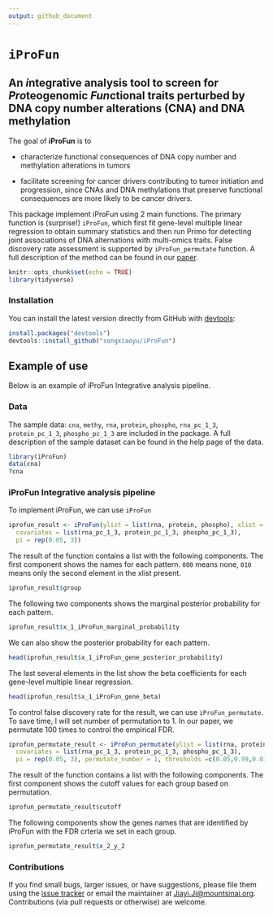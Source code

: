 ```yaml
---
output: github_document
---
```

<!-- README.md is generated from README.Rmd. Please edit that file -->

# `iProFun`

## An *i*ntegrative analysis tool to screen for *Pro*teogenomic *Fun*ctional traits perturbed by DNA copy number alterations (CNA) and DNA methylation

The goal of **iProFun** is to 

* characterize functional consequences of DNA copy number and methylation alterations in tumors 

* facilitate screening for cancer drivers contributing to tumor initiation and progression, since CNAs and DNA methylations that preserve functional consequences are more likely to be cancer drivers. 

This package implement iProFun using 2 main functions. The primary function is (surprise!) `iProFun`, which first fit gene-level multiple linear regression to obtain summary statistics and then run Primo for detecting joint associations of DNA alternations with multi-omics traits. False discovery rate assessment is supported by `iProFun_permutate` function.
A full description of the method can be found in our [paper](https://www.biorxiv.org/content/early/2018/12/06/488833).

```r
knitr::opts_chunk$set(echo = TRUE)
library(tidyverse)
```




### Installation

You can install the latest version directly from GitHub with [devtools](https://github.com/hadley/devtools):

```R
install.packages("devtools")
devtools::install_github("songxiaoyu/iProFun")
````

<!-- * the most recent officially-released version from CRAN with -->

<!--     ```R -->
<!--     install.packages("iProFun") -->
<!--     ```` -->

<!-- * the latest development version from GitHub with -->

<!--     ```R -->
<!--     install.packages("devtools") -->
<!--     devtools::install_github("xiaoyu/iProFun") -->
<!--     ```` -->

## Example of use

Below is an example of iProFun Integrative analysis pipeline.  

### Data

The sample data: `cna`, `methy`, `rna`, `protein`, `phospho`, `rna_pc_1_3`, `protein_pc_1_3`, `phospho_pc_1_3`  are included in the package. A full description of the sample dataset can be found in the help page of the data.

```r
library(iProFun)
data(cna)
?cna
```

### iProFun Integrative analysis pipeline
To implement iProFun, we can use `iProFun`

```r
iprofun_result <- iProFun(ylist = list(rna, protein, phospho), xlist = list(cna, methy),
  covariates = list(rna_pc_1_3, protein_pc_1_3, phospho_pc_1_3),
  pi = rep(0.05, 3))
```

The result of the function contains a list with the following components. The first component shows the names for each pattern. `000` means none, `010` means only the second element in the xlist present. 

```r
iprofun_result$group
```

The following two components shows the marginal posterior probability for each pattern.
```r
iprofun_result$x_1_iProFun_marginal_probability
```

We can also show the posterior probability for each pattern.

```r
head(iprofun_result$x_1_iProFun_gene_posterior_probability)
```

The last several elements in the list show the beta coefficients for each gene-level multiple linear regression.

```r
head(iprofun_result$x_1_iProFun_gene_beta)
```
To control false discovery rate for the result, we can use `iProFun_permutate`. To save time, I will set number of permutation to 1. In our paper, we permutate 100 times to control the empirical FDR.
```r
iprofun_permutate_result <- iProFun_permutate(ylist = list(rna, protein, phospho), xlist = list(cna, methy),
  covariates = list(rna_pc_1_3, protein_pc_1_3, phospho_pc_1_3),
  pi = rep(0.05, 3), permutate_number = 1, thresholds =c(0.05,0.99,0.01), fdr = 0.1, filter = c(1,0))
```
The result of the function contains a list with the following components. The first component shows the cutoff values for each group based on permutation.
```r
iprofun_permutate_result$cutoff
```
The following components show the genes names that are identified by iProFun with the FDR crteria we set in each group.
```r
iprofun_permutate_result$x_2_y_2
```

### Contributions

If you find small bugs, larger issues, or have suggestions, please file them using the [issue tracker](https://github.com/songxiaoyu/iProFun/issues) or email the maintainer at <Jiayi.Ji@mountsinai.org>. Contributions (via pull requests or otherwise) are welcome.



<!-- ## iProFun Integrative analysis pipeline -->

<!-- Below is an example of how iProFun is commonly used.  A full description of the tool can be found in our MCP paper. -->
<!-- ```{r, include = FALSE} -->
<!-- require(metRology) -->
<!-- require(matrixStats) -->
<!-- ``` -->

<!-- ```{r, messages = FALSE, warning = FALSE,} -->
<!-- library(iProFun) -->
<!-- ``` -->


<!-- ### Data summary -->

<!-- After preprossing and data cleaning, we have 15121 genes and 569 subjects for mRNA data, 7010 genes and 174 subjects for protein, 5685 genes and 70 subjects for phospho data, 25762 genes and 552 subjects for methylation data, 11859 genes and 560 subjects for mRNA data. The following shows the data structure for each data. -->

<!-- ```{r} -->
<!-- rna_normal[1:5,1:5] -->
<!-- ``` -->

<!-- ```{r, include = FALSE} -->
<!-- # protein_normal[1:5,1:5] -->
<!-- # phospho_normal[1:5, 1:5] -->
<!-- # methy[1:5,1:5] -->
<!-- # cnv[1:5, 1:5] -->
<!-- ``` -->


<!-- ### Gene-level multiple linear regression to obtain summary statistics -->

<!-- We use sets of separate regressions in the integrative analysis pipeline to allow for different samples being measured on different sets of molecular features. -->

<!-- ```{r, eval=FALSE} -->
<!-- ylist_normal = list(rna_normal, protein_normal, phospho_normal) -->
<!-- methy_input_1_3 <- -->
<!-- MultiReg_together( -->
<!-- ylist = ylist_normal, -->
<!-- xlist = list(methy, cnv), -->
<!-- covariates = list(rna_pc_1_3, protein_pc_1_3, phospho_pc_1_3), -->
<!-- cl = cl -->
<!-- ) -->
<!-- ``` -->

<!-- The following shows the results for CNA. -->

<!-- ```{r} -->
<!-- str(cnv_input_1_3) -->
<!-- ``` -->


<!-- ### Primo – An integrative analysis method for detecting joint associations of DNA al- terations with multi-omics traits -->

<!-- With the summary association statistics obtained from equations (1), we apply an integrative analysis method – Primo – to detect joint associations of DNA variation with multi-omics traits -->

<!-- ```{r, results=FALSE} -->
<!-- pi1=rep(0.05, 3) -->
<!-- cnv_1_3 = MultiOmics_Input(cnv_input_1_3, pi1=pi1) -->
<!-- cnv_1_3_tidy <- MultiOmics_Input(cnv_result , pi1=pi1) -->

<!-- cnv_1_3$colocProb *100 -->
<!-- cnv_1_3_tidy$colocProb*100 -->
<!-- ``` -->

<!-- ```{r} -->
<!-- str(cnv_1_3) -->
<!-- ``` -->


<!-- ### False discovery rate assessment -->

<!-- To calculate the empirical FDR, we first calculated the posterior probability of a predictor being associated with an outcome, by summing over all patterns that are consistent with the association of interest. -->

<!-- The following shows the results when we randomly permute the sample label of the mRNA while keeping the labels of the other two traits. -->

<!-- ```{r, eval=FALSE} -->
<!--  MultiReg_cnv_lr_perm_1 = MultiReg_together_perm( -->
<!--     ylist = list(rna_regression, protein_regression, phospho_regression), -->
<!--     xlist = list(cnv_lr_regression, cnv_baf_regression, methy_mean_regression), -->
<!--     covariates = list(purity_tumor,age, gender), -->
<!--     xyCommonGeneID = xy_common_geneID, -->
<!--     conditional_covariate = mutation_reg_111, -->
<!--     mutation_genes = mutation_gene_111, -->
<!--     xyCommonSubID = list(xrnaCommonSubID, xproteinCommonSubID, xphosphoCommonSubID), -->
<!--     filename = "MultiReg_cnv_lr_together_perm_1", -->
<!--     permcolum = 1, -->
<!--     seed=(currind-1)*10+i -->
<!--   ) -->
<!-- ``` -->

